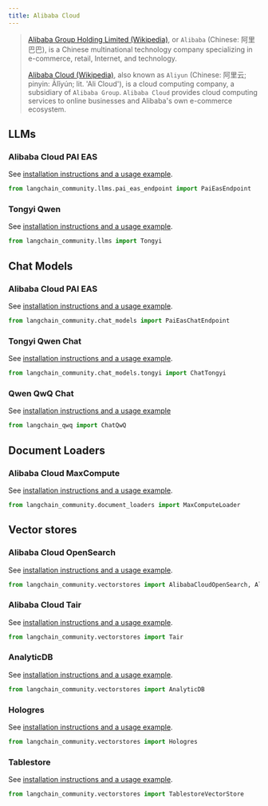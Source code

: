 ```yaml
---
title: Alibaba Cloud
---
```


>[Alibaba Group Holding Limited (Wikipedia)](https://en.wikipedia.org/wiki/Alibaba_Group), or `Alibaba`
> (Chinese: 阿里巴巴), is a Chinese multinational technology company specializing in e-commerce, retail,
> Internet, and technology.
>
> [Alibaba Cloud (Wikipedia)](https://en.wikipedia.org/wiki/Alibaba_Cloud), also known as `Aliyun`
> (Chinese: 阿里云; pinyin: Ālǐyún; lit. 'Ali Cloud'), is a cloud computing company, a subsidiary
> of `Alibaba Group`. `Alibaba Cloud` provides cloud computing services to online businesses and
> Alibaba's own e-commerce ecosystem.


## LLMs

### Alibaba Cloud PAI EAS

See [installation instructions and a usage example](/oss/javascript/integrations/llms/alibabacloud_pai_eas_endpoint).

```python
from langchain_community.llms.pai_eas_endpoint import PaiEasEndpoint
```

### Tongyi Qwen

See [installation instructions and a usage example](/oss/javascript/integrations/llms/tongyi).

```python
from langchain_community.llms import Tongyi
```

## Chat Models

### Alibaba Cloud PAI EAS

See [installation instructions and a usage example](/oss/javascript/integrations/chat/alibaba_cloud_pai_eas).

```python
from langchain_community.chat_models import PaiEasChatEndpoint
```

### Tongyi Qwen Chat

See [installation instructions and a usage example](/oss/javascript/integrations/chat/tongyi).

```python
from langchain_community.chat_models.tongyi import ChatTongyi
```

### Qwen QwQ Chat

See [installation instructions and a usage example](/oss/javascript/integrations/chat/qwq)

```python
from langchain_qwq import ChatQwQ
```

## Document Loaders

### Alibaba Cloud MaxCompute

See [installation instructions and a usage example](/oss/javascript/integrations/document_loaders/alibaba_cloud_maxcompute).

```python
from langchain_community.document_loaders import MaxComputeLoader
```

## Vector stores

### Alibaba Cloud OpenSearch

See [installation instructions and a usage example](/oss/javascript/integrations/vectorstores/alibabacloud_opensearch).

```python
from langchain_community.vectorstores import AlibabaCloudOpenSearch, AlibabaCloudOpenSearchSettings
```

### Alibaba Cloud Tair

See [installation instructions and a usage example](/oss/javascript/integrations/vectorstores/tair).

```python
from langchain_community.vectorstores import Tair
```

### AnalyticDB

See [installation instructions and a usage example](/oss/javascript/integrations/vectorstores/analyticdb).

```python
from langchain_community.vectorstores import AnalyticDB
```

### Hologres

See [installation instructions and a usage example](/oss/javascript/integrations/vectorstores/hologres).

```python
from langchain_community.vectorstores import Hologres
```

### Tablestore

See [installation instructions and a usage example](/oss/javascript/integrations/vectorstores/tablestore).

```python
from langchain_community.vectorstores import TablestoreVectorStore
```
